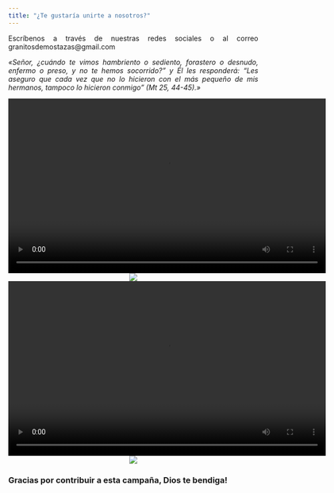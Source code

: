 ```yaml
---
title: "¿Te gustaría unirte a nosotros?"
---
```


<style>
body {
text-align: justify}
</style>

Escríbenos a través de nuestras redes sociales o al correo granitosdemostazas@gmail.com

*«Señor, ¿cuándo te vimos hambriento o sediento, forastero o desnudo, enfermo o preso, y no te hemos socorrido?”
y Él les responderá: “Les aseguro que cada vez que no lo hicieron con el más pequeño de mis hermanos, tampoco lo hicieron conmigo” (Mt 25, 44-45).»*


<center>![](Capturas/entrega_samy.mp4){width=640 height=352}</center>
<center>![](Capturas/ultraproteccion.jpeg)</center>
<center>![](Capturas/7julio_olla.mp4){width=640 height=352}</center>
<center>![](Capturas/maxima_proteccion.jpeg)</center>



### Gracias por contribuir a esta campaña, Dios te bendiga!